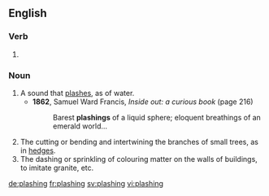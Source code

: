 ==English==

===Verb===
{{head|en|present participle}}

# {{present participle of|plash|lang=en|nocat=1}}

===Noun===
{{en-noun}}

# A sound that [[plash]]es, as of water.
#* '''1862''', Samuel Ward Francis, ''Inside out: a curious book'' (page 216)
#*: Barest '''plashings''' of a liquid sphere; eloquent breathings of an emerald world...
# The cutting or bending and intertwining the branches of small trees, as in [[hedge]]s.
# The dashing or sprinkling of colouring matter on the walls of buildings, to imitate granite, etc.

[[de:plashing]]
[[fr:plashing]]
[[sv:plashing]]
[[vi:plashing]]